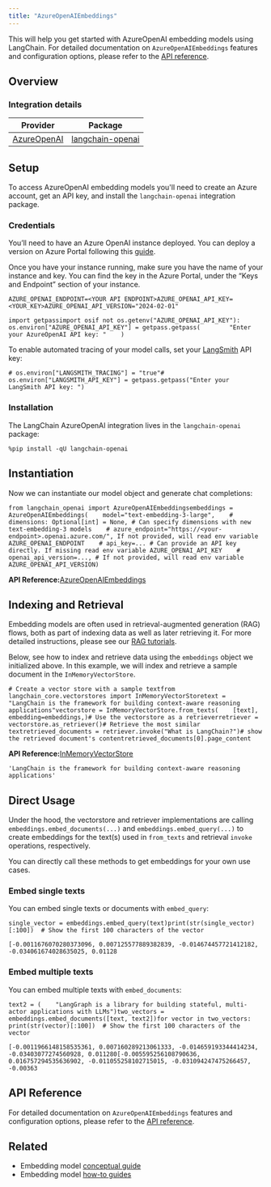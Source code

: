 ```yaml
---
title: "AzureOpenAIEmbeddings"
---
```


This will help you get started with AzureOpenAI embedding models using LangChain. For detailed documentation on `AzureOpenAIEmbeddings` features and configuration options, please refer to the [API reference](https://python.langchain.com/api_reference/openai/embeddings/langchain_openai.embeddings.azure.AzureOpenAIEmbeddings.html).

## Overview

### Integration details

| Provider                                                     | Package                                                                                                                                       |
| ------------------------------------------------------------ | --------------------------------------------------------------------------------------------------------------------------------------------- |
| [AzureOpenAI](/src/oss/integrations/text_embedding/azureopenai) | [langchain-openai](https://python.langchain.com/api_reference/openai/embeddings/langchain_openai.embeddings.azure.AzureOpenAIEmbeddings.html) |

## Setup

To access AzureOpenAI embedding models you'll need to create an Azure account, get an API key, and install the `langchain-openai` integration package.

### Credentials

You’ll need to have an Azure OpenAI instance deployed. You can deploy a version on Azure Portal following this [guide](https://learn.microsoft.com/en-us/azure/ai-services/openai/how-to/create-resource?pivots=web-portal).

Once you have your instance running, make sure you have the name of your instance and key. You can find the key in the Azure Portal, under the “Keys and Endpoint” section of your instance.

```
AZURE_OPENAI_ENDPOINT=<YOUR API ENDPOINT>AZURE_OPENAI_API_KEY=<YOUR_KEY>AZURE_OPENAI_API_VERSION="2024-02-01"
```

```
import getpassimport osif not os.getenv("AZURE_OPENAI_API_KEY"):    os.environ["AZURE_OPENAI_API_KEY"] = getpass.getpass(        "Enter your AzureOpenAI API key: "    )
```

To enable automated tracing of your model calls, set your [LangSmith](https://docs.smith.langchain.com/) API key:

```
# os.environ["LANGSMITH_TRACING"] = "true"# os.environ["LANGSMITH_API_KEY"] = getpass.getpass("Enter your LangSmith API key: ")
```

### Installation

The LangChain AzureOpenAI integration lives in the `langchain-openai` package:

```
%pip install -qU langchain-openai
```

## Instantiation

Now we can instantiate our model object and generate chat completions:

```
from langchain_openai import AzureOpenAIEmbeddingsembeddings = AzureOpenAIEmbeddings(    model="text-embedding-3-large",    # dimensions: Optional[int] = None, # Can specify dimensions with new text-embedding-3 models    # azure_endpoint="https://<your-endpoint>.openai.azure.com/", If not provided, will read env variable AZURE_OPENAI_ENDPOINT    # api_key=... # Can provide an API key directly. If missing read env variable AZURE_OPENAI_API_KEY    # openai_api_version=..., # If not provided, will read env variable AZURE_OPENAI_API_VERSION)
```

**API Reference:**[AzureOpenAIEmbeddings](https://python.langchain.com/api_reference/openai/embeddings/langchain_openai.embeddings.azure.AzureOpenAIEmbeddings.html)

## Indexing and Retrieval

Embedding models are often used in retrieval-augmented generation (RAG) flows, both as part of indexing data as well as later retrieving it. For more detailed instructions, please see our [RAG tutorials](/src/oss/tutorials).

Below, see how to index and retrieve data using the `embeddings` object we initialized above. In this example, we will index and retrieve a sample document in the `InMemoryVectorStore`.

```
# Create a vector store with a sample textfrom langchain_core.vectorstores import InMemoryVectorStoretext = "LangChain is the framework for building context-aware reasoning applications"vectorstore = InMemoryVectorStore.from_texts(    [text],    embedding=embeddings,)# Use the vectorstore as a retrieverretriever = vectorstore.as_retriever()# Retrieve the most similar textretrieved_documents = retriever.invoke("What is LangChain?")# show the retrieved document's contentretrieved_documents[0].page_content
```

**API Reference:**[InMemoryVectorStore](https://python.langchain.com/api_reference/core/vectorstores/langchain_core.vectorstores.in_memory.InMemoryVectorStore.html)

```
'LangChain is the framework for building context-aware reasoning applications'
```

## Direct Usage

Under the hood, the vectorstore and retriever implementations are calling `embeddings.embed_documents(...)` and `embeddings.embed_query(...)` to create embeddings for the text(s) used in `from_texts` and retrieval `invoke` operations, respectively.

You can directly call these methods to get embeddings for your own use cases.

### Embed single texts

You can embed single texts or documents with `embed_query`:

```
single_vector = embeddings.embed_query(text)print(str(single_vector)[:100])  # Show the first 100 characters of the vector
```

```
[-0.0011676070280373096, 0.007125577889382839, -0.014674457721412182, -0.034061674028635025, 0.01128
```

### Embed multiple texts

You can embed multiple texts with `embed_documents`:

```
text2 = (    "LangGraph is a library for building stateful, multi-actor applications with LLMs")two_vectors = embeddings.embed_documents([text, text2])for vector in two_vectors:    print(str(vector)[:100])  # Show the first 100 characters of the vector
```

```
[-0.0011966148158535361, 0.007160289213061333, -0.014659193344414234, -0.03403077274560928, 0.011280[-0.005595256108790636, 0.016757294535636902, -0.011055258102715015, -0.031094247475266457, -0.00363
```

## API Reference

For detailed documentation on `AzureOpenAIEmbeddings` features and configuration options, please refer to the [API reference](https://python.langchain.com/api_reference/openai/embeddings/langchain_openai.embeddings.azure.AzureOpenAIEmbeddings.html).

## Related

* Embedding model [conceptual guide](/src/oss/concepts/embedding_models)
* Embedding model [how-to guides](/src/oss/how_to/#embedding-models)
